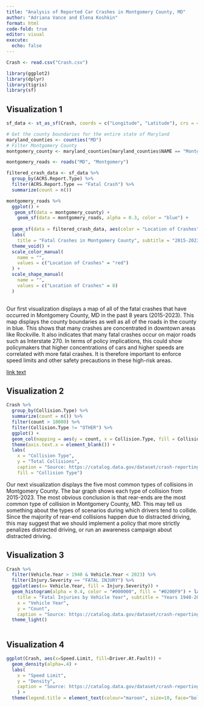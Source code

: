 ```yaml
---
title: "Analysis of Reported Car Crashes in Montgomery County, MD"
author: "Adriana Vance and Elena Koshkin"
format: html
code-fold: true
editor: visual
execute: 
  echo: false 
---
```


```r
Crash <- read.csv("Crash.csv")

library(ggplot2)
library(dplyr)
library(tigris)
library(sf)

```

## Visualization 1

```r
sf_data <- st_as_sf(Crash, coords = c("Longitude", "Latitude"), crs = 4326)

# Get the county boundaries for the entire state of Maryland
maryland_counties <- counties("MD")
# Filter Montgomery County
montgomery_county <- maryland_counties[maryland_counties$NAME == "Montgomery", ]

montgomery_roads <- roads("MD", "Montgomery")

```

```r
filtered_crash_data <- sf_data %>%
  group_by(ACRS.Report.Type) %>%
  filter(ACRS.Report.Type == "Fatal Crash") %>%
  summarize(count = n())

montgomery_roads %>%
  ggplot() + 
   geom_sf(data = montgomery_county) +
    geom_sf(data = montgomery_roads, alpha = 0.3, color = "blue") +
  
  geom_sf(data = filtered_crash_data, aes(color = "Location of Crashes", shape = "Location of Crashes")) + 
  labs(
    title = "Fatal Crashes in Montgomery County", subtitle = "2015-2023", caption = "Source: https://catalog.data.gov/dataset/crash-reporting-drivers-data") + 
  theme_void() + 
  scale_color_manual(
    name = "",
    values = c("Location of Crashes" = "red")
  ) + 
  scale_shape_manual(
    name = "",
    values = c("Location of Crashes" = 8) 
  )
  
```

Our first visualization displays a map of all of the fatal crashes that have occurred in Montgomery County, MD in the past 8 years (2015-2023). This map displays the county boundaries as well as all of the roads in the county in blue. This shows that many crashes are concentrated in downtown areas like Rockville. It also indicates that many fatal crashes occur on major roads such as Interstate 270. In terms of policy implications, this could show policymakers that higher concentrations of cars and higher speeds are correlated with more fatal crashes. It is therefore important to enforce speed limits and other safety precautions in these high-risk areas. 

[link text](www.url.com)

## Visualization 2

```r

Crash %>%
  group_by(Collision.Type) %>%
  summarize(count = n()) %>%
  filter(count > 10000) %>%
  filter(Collision.Type != "OTHER") %>%
  ggplot() + 
  geom_col(mapping = aes(y = count, x = Collision.Type, fill = Collision.Type), alpha = 0.5) + 
  theme(axis.text.x = element_blank()) + 
  labs(
    x = "Collision Type",
    y = "Total Collisions",
    caption = "Source: https://catalog.data.gov/dataset/crash-reporting-drivers-data ", 
    fill = "Collision Type")

```

Our next visualization displays the five most common types of collisions in Montgomery County. The bar graph shows each type of collision from 2015-2023. The most obvious conclusion is that rear-ends are the most common type of collision in Montgomery County, MD. This may tell us something about the types of scenarios during which drivers tend to collide. Since the majority of rear-end collisions happen due to distracted driving, this may suggest that we should implement a policy that more strictly penalizes distracted driving, or run an awareness campaign about distracted driving.

## Visualization 3

```r

Crash %>%
  filter(Vehicle.Year > 1940 & Vehicle.Year < 2023) %>%
  filter(Injury.Severity == "FATAL INJURY") %>% 
  ggplot(aes(x= Vehicle.Year, fill = Injury.Severity)) +
  geom_histogram(alpha = 0.4, color = "#000000", fill = "#0200F9") + labs(
    title = "Fatal Injuries by Vehicle Year", subtitle = "Years 1940-2023",
    x = "Vehicle Year", 
    y = "Count", 
    caption = "Source: https://catalog.data.gov/dataset/crash-reporting-drivers-data") + 
  theme_light()
  

```

## Visualization 4

```r

ggplot(Crash, aes(x=Speed.Limit, fill=Driver.At.Fault)) +
  geom_density(alpha=.4) +
  labs(
    x = "Speed Limit",
    y = "Density",
    caption = "Source: https://catalog.data.gov/dataset/crash-reporting-drivers-data", fill = "Driver at Fault"
    ) + 
  theme(legend.title = element_text(colour="maroon", size=10, face="bold"))


```

